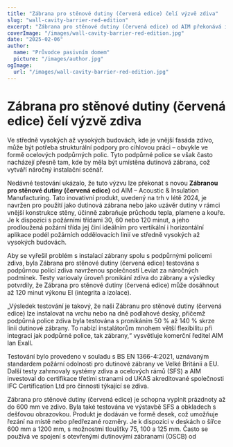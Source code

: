 ```yaml
---
title: "Zábrana pro stěnové dutiny (červená edice) čelí výzvě zdiva"
slug: "wall-cavity-barrier-red-edition"
excerpt: "Zábrana pro stěnové dutiny (červená edice) od AIM překonává instalační výzvy integrací s podpůrnými policemi zdiva a zajišťuje robustní ochranu proti požáru."
coverImage: "/images/wall-cavity-barrier-red-edition.jpg"
date: "2025-02-06"
author:
  name: "Průvodce pasivním domem"
  picture: "/images/author.jpg"
ogImage:
  url: "/images/wall-cavity-barrier-red-edition.jpg"
---
```


# Zábrana pro stěnové dutiny (červená edice) čelí výzvě zdiva

Ve středně vysokých až vysokých budovách, kde je vnější fasáda zdivo, může být potřeba strukturální podpory pro cihlovou práci – obvykle ve formě ocelových podpůrných polic. Tyto podpůrné police se však často nacházejí přesně tam, kde by měla být umístěna dutinová zábrana, což vytváří náročný instalační scénář.

Nedávné testování ukázalo, že tuto výzvu lze překonat s novou **Zábranou pro stěnové dutiny (červená edice)** od AIM – Acoustic & Insulation Manufacturing. Tato inovativní produkt, uvedený na trh v létě 2024, je navržen pro použití jako dutinová zábrana nebo jako uzávěr dutiny v rámci vnější konstrukce stěny, účinně zabraňuje průchodu tepla, plamene a kouře. Je k dispozici s požárními třídami 30, 60 nebo 120 minut, a jeho prodloužená požární třída jej činí ideálním pro vertikální i horizontální aplikace podél požárních oddělovacích linií ve středně vysokých až vysokých budovách.

Aby se vyřešil problém s instalací zábrany spolu s podpůrnými policemi zdiva, byla Zábrana pro stěnové dutiny (červená edice) testována s podpůrnou policí zdiva navrženou společností Leviat za náročných podmínek. Testy variovaly úroveň pronikání zdiva do zábrany a výsledky potvrdily, že Zábrana pro stěnové dutiny (červená edice) může dosáhnout až 120 minut výkonu EI (integrita a izolace).

„Výsledek testování je takový, že naši Zábranu pro stěnové dutiny (červená edice) lze instalovat na vrchu nebo na dně podlahové desky, přičemž podpůrná police zdiva byla testována s pronikáním 50 % až 140 % skrze linii dutinové zábrany. To nabízí instalátorům mnohem větší flexibilitu při integraci jak podpůrné police, tak zábrany,“ vysvětluje komerční ředitel AIM Ian Exall.

Testování bylo provedeno v souladu s BS EN 1366-4:2021, uznávaným standardem požární odolnosti pro dutinové zábrany ve Velké Británii a EU. Další testy zahrnovaly systémy zdiva a ocelových rámů (SFS) a AIM investoval do certifikace třetími stranami od UKAS akreditované společnosti IFC Certification Ltd pro činnosti týkající se zdiva.

Zábrana pro stěnové dutiny (červená edice) je schopna vyplnit prázdnoty až do 600 mm ve zdivo. Byla také testována ve výstavbě SFS a obkladech s dešťovou obrazovkou. Produkt je dodáván ve formě desek, což umožňuje řezání na místě nebo předřezané rozměry. Je k dispozici v deskách o šířce 600 mm a 1200 mm, s možnostmi tloušťky 75, 100 a 125 mm. Často se používá ve spojení s otevřenými dutinovými zábranami (OSCB) od